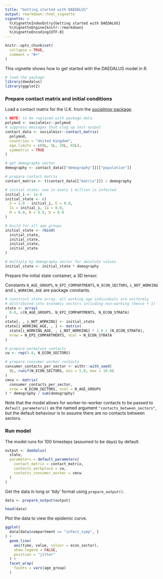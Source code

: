 ```yaml
---
title: "Getting started with DAEDALUS"
output: rmarkdown::html_vignette
vignette: >
  %\VignetteIndexEntry{Getting started with DAEDALUS}
  %\VignetteEngine{knitr::rmarkdown}
  %\VignetteEncoding{UTF-8}
---
```


```r
knitr::opts_chunk$set(
  collapse = TRUE,
  comment = "#>"
)
```

This vignette shows how to get started with the DAEDALUS model in R.

```r
# load the package
library(daedalus)
library(ggplot2)
```

### Prepare contact matrix and initial conditions

Load a contact matrix for the U.K. from the [_socialmixr_ package](https://cran.r-project.org/package=socialmixr).

```r
# NOTE: to be replaced with package data
polymod <- socialmixr::polymod
# suppress messages that clog up test output
contact_data <- socialmixr::contact_matrix(
  polymod,
  countries = "United Kingdom",
  age.limits = c(0L, 5L, 20L, 65L),
  symmetric = TRUE
)

# get demography vector
demography <- contact_data[["demography"]][["population"]]

# prepare contact matrix
contact_matrix <- t(contact_data[["matrix"]]) / demography

# initial state: one in every 1 million is infected
initial_i <- 1e-6
initial_state <- c(
  S = 1.0 - initial_i, E = 0.0,
  Is = initial_i, Ia = 0.0,
  H = 0.0, R = 0.0, D = 0.0
)

# build for all age groups
initial_state <- rbind(
  initial_state,
  initial_state,
  initial_state,
  initial_state
)

# multiply by demography vector for absolute values
initial_state <- initial_state * demography
```

Prepare the initial state container, a 3D tensor.

Constants `N_AGE_GROUPS`, `N_EPI_COMPARTMENTS`, `N_ECON_SECTORS`, `i_NOT_WORKING` and `i_WORKING_AGE` are package constants.

```r
# construct state array, all working age individuals are uniformly
# distributed into economic sectors including non-working (hence + 1)
state <- array(
  0.0, c(N_AGE_GROUPS, N_EPI_COMPARTMENTS, N_ECON_STRATA)
)
state[, , i_NOT_WORKING] <- initial_state
state[i_WORKING_AGE, , ] <- matrix(
  state[i_WORKING_AGE, , i_NOT_WORKING] * 1.0 / (N_ECON_STRATA),
  nrow = N_EPI_COMPARTMENTS, ncol = N_ECON_STRATA
)

# prepare workplace contacts
cw <- rep(5.0, N_ECON_SECTORS)

# prepare consumer worker contacts
consumer_contacts_per_sector <- withr::with_seed(
  0L, runif(N_ECON_SECTORS, min = 5.0, max = 10.0)
)
cmcw <- matrix(
  consumer_contacts_per_sector,
  nrow = N_ECON_SECTORS, ncol = N_AGE_GROUPS
) * demography / sum(demography)
```

Note that the model allows for worker-to-worker contacts to be passed to `default_parameters()` as the named argument `"contacts_between_sectors"`, but the default behaviour is to assume there are no contacts between sectors.

### Run model

The model runs for 100 timesteps (assumed to be days) by default.

```r
output <- daedalus(
  state,
  parameters = default_parameters(
    contact_matrix = contact_matrix,
    contacts_workplace = cw,
    contacts_consumer_worker = cmcw
  )
)
```

Get the data in long or 'tidy' format using `prepare_output()`.

```r
data <- prepare_output(output)

head(data)
```

Plot the data to view the epidemic curve.

```r
ggplot(
  data[data$compartment == "infect_symp", ]
) +
  geom_line(
    aes(time, value, colour = econ_sector),
    show.legend = FALSE,
    position = "jitter"
  ) +
  facet_wrap(
    facets = vars(age_group)
  )
```
